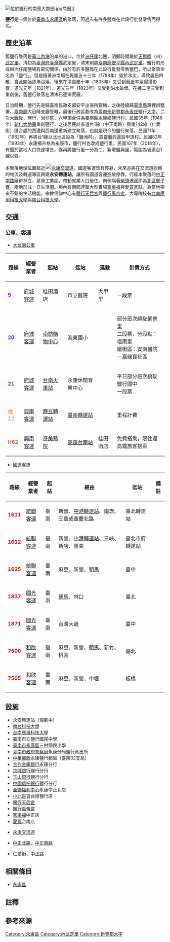 {{NoteTA
|1=zh:庄;zh-hant:庄}}
[[File:位於鹽行的南應大商圈.jpg|thumb]]商圈]]

'''鹽行'''是一個位於[[臺南市|臺南市]][[永康區|永康區]]的聚落，因過去有許多鹽商在此設行批發零售而得名{{r|縣}}{{r|臺1}}。

== 歷史沿革 ==
舊鹽行聚落是[[臺江內海|臺江內海]]沿岸的港口，位於[[洲仔尾|洲仔尾]]北邊{{r|縣}}{{r|臺1}}{{r|臺南河川}}，明鄭時期屬於[[天興縣|天興縣]]（州）[[武定里|武定里]]，清初為[[臺灣府|臺灣府]][[臺灣縣_(1684年-1887年)|臺灣縣]]武定里，清末則屬[[臺南府|臺南府]][[安平縣|安平縣]][[內武定里|內武定里]]{{r|縣}}。鹽行的形成與洲仔尾鹽場有密切關係，由於有許多鹽商在此設行批發零售鹽巴，所以聚落命名為「鹽行」{{r|縣}}{{r|臺1}}{{r|臺南河川}}。但是隨著洲南場{{NoteTag|雍正四年（1726年）以[[鹽水溪|鹽水溪]]為界，將洲仔尾鹽場分成洲北場與洲南場{{r|縣}}。}}在乾隆五十三年（1788年）毀於水災，導致居民四散{{r|縣}}{{r|臺1}}{{r|臺南河川}}，自此開始逐漸沒落{{r|縣}}{{r|臺1}}{{r|臺南河川}}。後來在清嘉慶十年（1805年）又受到[[蔡牽|蔡牽]]率眾侵擾影響，道光元年（1821年）{{NoteTag|即所謂的「洲仔尾暴」{{r|縣}}{{r|臺1}}{{r|臺南河川}}}}、道光三年（1823年）又受到洪水破壞{{r|縣}}{{r|臺1}}{{r|臺南河川}}。在接二連三受到重創後，舊鹽行聚落在清末已逐漸荒廢{{r|縣}}{{r|臺1}}。

日治時期，鹽行先是歸臺南民政支部安平出張所管轄，之後陸續歸[[臺南縣_(日治時期)|臺南縣]]灣裡辨務署、[[臺南廳|臺南廳]]大目降支廳管轄，最後行政區劃改為[[臺南州|臺南州]][[新豐郡|新豐郡]][[永康庄|永康庄]]鹽行[[大字|大字]]{{r|縣}}。二次大戰後，鹽行、洲仔尾、六甲頂合併為臺南縣永康鄉鹽行村{{r|縣}}。民國35年（1946年）[[1946年新化地震|新化大地震]]重創鹽行，之後居民於省道台1線（中正南路）與南142線（仁愛街）匯合處的西邊與西南邊重新建立聚落，也就是現今的鹽行聚落{{r|縣}}{{r|臺1}}{{r|臺南河川}}。民國71年（1982年）再將台1線以北地區設為「鹽洲村」，慈靈廟西邊設甲頂村{{r|縣}}。民國82年（1993年）永康鄉升格為永康市，鹽行村也改成鹽行里{{r|縣}}。民國107年（2018年），有鑑於當地人口快速增長，遂再將鹽行里一分為二，新增鹽興里，範圍為省道台1線以西。

本聚落地理位置鄰近[[File:TWHW1.svg|20px]][[永康交流道|永康交流道]]，國道客運皆有停靠，未來亦將在交流道西側的物流及轉運專區興建'''永安轉運站'''，讓所有國道客運進駐停靠。行經本聚落的[[中正南路_(永康區)|中正南路]]廠房林立，是座工業區，帶動就業人口居住。南側隔著[[柴頭港溪|柴頭港溪]]即為[[北區_(台南市)|北區]][[鄭子寮|鄭子寮]]，兩地形成一日生活圈。境內有兩間連鎖大型賣場[[家樂福|家樂福]]與[[愛買|愛買]]進駐，為當地帶來不錯的生活機能。宗教信仰中心有[[鹽行天后宮|鹽行天后宮]]與[[鹽行禹帝宮|鹽行禹帝宮]]{{r|臺1}}，大專院校有[[台南應用科技大學|台南應用科技大學]]與[[南台科技大學|南台科技大學]]。

==交通==
===公車、客運===
* [[大台南公車|大台南公車]]
{|class="wikitable" width="90%" align="center"
|-
!路線
!經營業者
!起站
!迄站
!延駛
!計費方式
|-
|<font color=#9900FF>'''5'''</font>||[[府城客運|府城客運]]||桂田酒店||市立醫院||大甲里||一段票
|-
|<font color=#9900FF>'''20'''</font>||[[府城客運|府城客運]]||[[南紡購物中心|南紡購物中心]]||海東國小||||部分班次繞駛網寮里<br/>二段票，分段點：塭南里<br/>緩衝區：安南醫院－嘉綠寶社區
|-
|<font color=#9900FF>'''21'''</font>||[[府城客運|府城客運]]||[[台南火車站|台南火車站]]||永康休閒育樂中心||||平日部分班次繞駛鹽行國中<br/>一段票
|-
|<font color=#FF7300>橘12</font>||[[興南客運|興南客運]]||[[麻豆轉運站|麻豆轉運站]]||[[臺南轉運站|臺南轉運站]]||||里程計費
|-
|<font color=#DB5426>'''H62'''</font>||[[興南客運|興南客運]]||[[奇美醫院|奇美醫院]]||[[高鐵台南站|高鐵台南站]]||桂田酒店||免費搭乘，限往返高鐵旅客搭乘
|}

* 國道客運
{|class="wikitable" width="90%" align="center"
|-
!路線
!經營業者
!起站
!經由
!迄站
!備註
|-
|<font color=#E60000>'''1611'''</font>||[[統聯客運|統聯客運]]||臺南||新營、[[中港轉運站|中港轉運站]]、南崁、三重或重慶北路||臺北轉運站||
|-
|<font color=#E60000>'''1612'''</font>||[[統聯客運|統聯客運]]||臺南||新營、[[中港轉運站|中港轉運站]]、三峽、新店、景美||臺北市府轉運站||
|-
|<font color=#E60000>'''1625'''</font>||[[統聯客運|統聯客運]]||臺南||麻豆、新營、[[朝馬|朝馬]]||臺中||
|-
|<font color=#E60000>'''1837'''</font>||[[國光客運|國光客運]]||臺南||[[朝馬|朝馬]]、林口||臺北||
|-
|<font color=#E60000>'''1871'''</font>||[[國光客運|國光客運]]||臺南||台灣大道||臺中||
|-
|<font color=#E60000>'''7500'''</font>||[[和欣客運|和欣客運]]||臺南||麻豆、新營、[[朝馬|朝馬]]、新竹、桃園||臺北||
|-
|<font color=#E60000>'''7505'''</font>||[[和欣客運|和欣客運]]||臺南||麻豆、新營、中壢||板橋||
|}

==設施==
*永安轉運站（規劃中）
*[[南台科技大學|南台科技大學]]
*[[台南應用科技大學|台南應用科技大學]]
*臺南市立鹽行國民中學
*[[臺南市|臺南市]][[永康區|永康區]]三村國民小學
*[[臺南市政府警察局|臺南市政府警察局]]永康分局鹽行派出所
*[[中華郵政|中華郵政]]永康鹽行郵局（臺南32支局）
*[[合作金庫銀行|合作金庫銀行]]永康分行
*[[京城銀行|京城銀行]]鹽行分行
*[[玉山銀行|玉山銀行]]鹽行分行
*[[中國信托銀行|中國信托銀行]]鹽行分行
*[[全聯福利中心|全聯福利中心]]永康中正北店
*[[小北百貨|小北百貨]]台南鹽行店
*[[鹽行天后宮|鹽行天后宮]]
*[[鹽行禹帝宮|鹽行禹帝宮]]
*[[家樂福|家樂福]]中正店
*[[愛買|愛買]]台南店
*{{Jct|country=TWN|NH|1}}[[永康交流道|永康交流道]]
*{{Jct|country=TWN|PH|1}}[[中正北路_(永康區)|中正北路]]、[[中正南路_(永康區)|中正南路]]
*{{Jct|country=TWN|TRTN|142}}仁愛街、中正路

==相關條目==
* [[永康區|永康區]]

== 註釋 ==
{{NoteFoot}}

== 參考來源 ==
{{reflist|refs=
<ref name="臺1">{{cite book|author=李麗菁 |title=《臺1線的鄉愁：從上茄苳到二層行》|publisher=臺南市政府文化局 |isbn=978-986-04-3024-0 |date=2014-12 |pages=頁279─282}}</ref>
<ref name="縣">{{cite book|author= |title=《臺灣地名辭書卷七：臺南縣》 |publisher=國史館臺灣文獻館 |location= |isbn= 957-01-2593-4  |date=2002-12 |pages=頁483、504─506}}</ref>
<ref name="臺南河川">{{cite book|author=李僊錦、洪郁程、洪傳凱、周茂欽、簡辰全、許耿肇、林佳蕙 |title=《大臺南的河川》 |publisher=臺南市政府文化局 |date=2013-03 |isbn=978-986-03-5190-3 |pages=頁192、193}}</ref>
}}

{{新豐郡}}

[[Category:永康區|Category:永康區]]
[[Category:內武定里|Category:內武定里]]
[[Category:新豐郡大字|Category:新豐郡大字]]